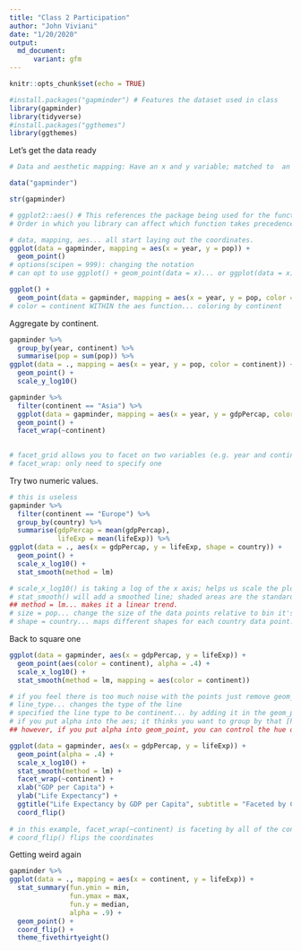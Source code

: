 ```yaml
---
title: "Class 2 Participation"
author: "John Viviani"
date: "1/20/2020"
output:
  md_document:
      variant: gfm
---
```


```r
knitr::opts_chunk$set(echo = TRUE)
```


```r

#install.packages("gapminder") # Features the dataset used in class
library(gapminder)
library(tidyverse)
#install.packages("ggthemes")
library(ggthemes)

```

Let's get the data ready

```r
# Data and aesthetic mapping: Have an x and y variable; matched to  an x and y coordinate; can add numerous levels.

data("gapminder")

str(gapminder)

# ggplot2::aes() # This references the package being used for the function without loading the library.
# Order in which you library can affect which function takes precedence.

```


```r
# data, mapping, aes... all start laying out the coordinates.
ggplot(data = gapminder, mapping = aes(x = year, y = pop)) + 
  geom_point()
# options(scipen = 999): changing the notation
# can opt to use ggplot() + geom_point(data = x)... or ggplot(data = x) + geom_point()

ggplot() + 
  geom_point(data = gapminder, mapping = aes(x = year, y = pop, color = continent))
# color = continent WITHIN the aes function... coloring by continent

```

Aggregate by continent.

```r
gapminder %>%
  group_by(year, continent) %>%
  summarise(pop = sum(pop)) %>%
ggplot(data = ., mapping = aes(x = year, y = pop, color = continent)) + 
  geom_point() + 
  scale_y_log10()

```


```r
gapminder %>%
  filter(continent == "Asia") %>%
  ggplot(data = gapminder, mapping = aes(x = year, y = gdpPercap, color = country)) + 
  geom_point() + 
  facet_wrap(~continent)
  

# facet_grid allows you to facet on two variables (e.g. year and continent; country and continent)
# facet_wrap: only need to specify one
```

Try two numeric values.

```r
# this is useless
gapminder %>%
  filter(continent == "Europe") %>%
  group_by(country) %>%
  summarise(gdpPercap = mean(gdpPercap),
            lifeExp = mean(lifeExp)) %>%
ggplot(data = ., aes(x = gdpPercap, y = lifeExp, shape = country)) + 
  geom_point() + 
  scale_x_log10() + 
  stat_smooth(method = lm) 

# scale_x_log10() is taking a log of the x axis; helps us scale the plot values; easier to read
# stat_smooth() will add a smoothed line; shaded areas are the standard error. Uses a LOESS smoother.
## method = lm... makes it a linear trend.
# size = pop... change the size of the data points relative to bin it's trying to describe (e.g. 1000, 10000, 100000, etc.)
# shape = country... maps different shapes for each country data point.


```

Back to square one

```r
ggplot(data = gapminder, aes(x = gdpPercap, y = lifeExp)) + 
  geom_point(aes(color = continent), alpha = .4) + 
  scale_x_log10() + 
  stat_smooth(method = lm, mapping = aes(color = continent))

# if you feel there is too much noise with the points just remove geom_point()
# line_type... changes the type of the line
# specified the line type to be continent... by adding it in the geom_point it puts it back to the right line.
# if you put alpha into the aes; it thinks you want to group by that [hence why .3 showed up in the legend]
## however, if you put alpha into geom_point, you can control the hue of the points.

ggplot(data = gapminder, aes(x = gdpPercap, y = lifeExp)) + 
  geom_point(alpha = .4) + 
  scale_x_log10() + 
  stat_smooth(method = lm) + 
  facet_wrap(~continent) + 
  xlab("GDP per Capita") + 
  ylab("Life Expectancy") + 
  ggtitle("Life Expectancy by GDP per Capita", subtitle = "Faceted by Continent") + 
  coord_flip()
  
# in this example, facet_wrap(~continent) is faceting by all of the continents
# coord_flip() flips the coordinates

```

Getting weird again

```r
gapminder %>%
ggplot(data = ., mapping = aes(x = continent, y = lifeExp)) + 
  stat_summary(fun.ymin = min,
               fun.ymax = max,
               fun.y = median,
               alpha = .9) + 
  geom_point() + 
  coord_flip() + 
  theme_fivethirtyeight()

```



